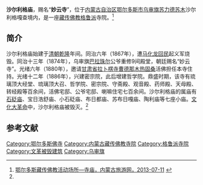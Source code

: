 {{Infobox Tibetan Buddhist monastery
|name =沙尔利格庙
|image = 
|image size = 250px
|alt = 
|caption = 
|t=
|w=
|to = 
|ipa={{IPA|}}
|z=
|thdl=
|e=
|tc=沙爾利格廟
|s=沙尔利格庙
|p=
|m=
|k=
|pushpin_map = 
|latd =  | latm =  | lats =  | latNS = 
|longd=  | longm= | longs =| longEW = 
|iso_region = 
|map_caption = 
|mapsize = 
|location_country = 中国
|location = {{CHN}}[[内蒙古自治区|内蒙古自治区]][[鄂尔多斯市|鄂尔多斯市]][[乌审旗|乌审旗]][[苏力德苏木|苏力德苏木]]
|coordinates_display =
|founded_by = 
|date_founded =[[清朝|清朝]][[乾隆|乾隆]]年间
|date_renovated =
|sect = [[格鲁派|格鲁派]]
|mather =
|children =[[石砭庙|石砭庙]]、宝日浩舒庙、小石砭庙、布日都庙、苏布日嘎庙、陶利庙
|dedicated_to = 
|tulku =
|head_lama = 
|head_mgh =
|no._of_monks = 
|architecture = 
|festivals =
|footnotes = 
}}

'''沙尔利格庙'''，赐名“'''妙云寺'''”，位于[[内蒙古自治区|内蒙古自治区]][[鄂尔多斯市|鄂尔多斯市]][[乌审旗|乌审旗]][[苏力德苏木|苏力德苏木]]沙尔利格嘎查境内，是一座[[藏传佛教|藏传佛教]][[格鲁派|格鲁派]]寺院。<ref name=dcd>[http://www.nmglyw.com/html/2012/eerduosiwenhua_1005/2469.html 鄂尔多斯藏传佛教活动场所—寺庙，内蒙古旅游网，2013-07-11] {{webarchive|url=https://archive.is/20130715090919/http://www.nmglyw.com/html/2012/eerduosiwenhua_1005/2469.html |date=2013-07-15 }}</ref>

==简介==
沙尔利格庙始建于[[清朝|清朝]][[乾隆|乾隆]]年间。同治六年（1867年），遭[[马化龙|马化龙]][[回民|回民]]起义军烧毁。同治十三年（1874年），乌审旗[[巴拉珠尔|巴拉珠尔]]公爷重修9间殿堂，朝廷赐名“妙云寺”。光绪六年（1880年），邀请[[甘肃省|甘肃省]][[拉卜楞寺|拉卜楞寺]][[曹德那木热固桑|曹德那木热固桑]]活佛担任本寺住持。光绪十二年（1886年），兴建密宗院，此后增建哲学院。鼎盛时期，该寺有琉璃顶大经堂、琉璃顶大召、哲学院、密宗院、守斋殿、观音殿、药师殿、天母殿、转经殿等百余间，活佛宅邸、公爷宅邸、喇嘛住宅七百余间。沙尔利格庙的属庙有[[石砭庙|石砭庙]]、宝日浩舒庙、小石砭庙、布日都庙、苏布日嘎庙、陶利庙等七座小庙。[[文化大革命|文化大革命]]中，沙尔利格庙被毁灭。<ref name=dcd/>

==参考文献==
{{reflist}}

[[Category:鄂尔多斯佛寺|Category:鄂尔多斯佛寺]]
[[Category:内蒙古藏传佛教寺院|Category:内蒙古藏传佛教寺院]]
[[Category:格鲁派寺院|Category:格鲁派寺院]]
[[Category:文革被毁建筑|Category:文革被毁建筑]]
[[Category:乌审旗|Category:乌审旗]]